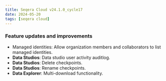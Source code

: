 ```yaml
---
title: Seqera Cloud v24.1.0_cycle17
date: 2024-05-20
tags: [seqera cloud]
---
```


### Feature updates and improvements

- Managed identities: Allow organization members and collaborators to list managed identities.
- **Data Studios**: Data studio user activity auditlog.
- **Data Studios**: Delete checkpoints.
- **Data Studios**: Rename checkpoints.
- **Data Explorer**: Multi-download functionality.
